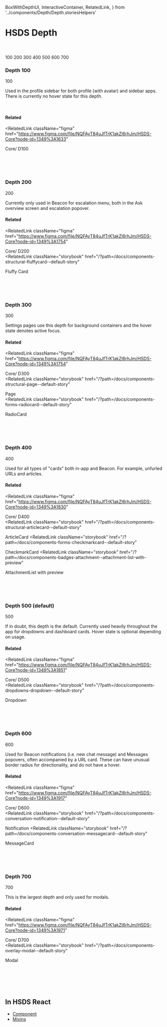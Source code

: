   BoxWithDepthUI,
  InteractiveContainer,
  RelatedLink,
} from '../components/Depth/Depth.storiesHelpers'

<Meta title="Style/2. Depth" />

# HSDS Depth

<br />
<br />

<InteractiveContainer columns={3}>
  <BoxWithDepthUI level={100}>100</BoxWithDepthUI>
  <BoxWithDepthUI level={200}>200</BoxWithDepthUI>
  <BoxWithDepthUI level={300}>300</BoxWithDepthUI>
  <BoxWithDepthUI level={400}>400</BoxWithDepthUI>
  <BoxWithDepthUI level={500}>500</BoxWithDepthUI>
  <BoxWithDepthUI level={600}>600</BoxWithDepthUI>
  <BoxWithDepthUI level={700}>700</BoxWithDepthUI>
</InteractiveContainer>

<br />

### Depth 100

<InteractiveContainer>
  <BoxWithDepthUI level={100}>100</BoxWithDepthUI>
</InteractiveContainer>

Used in the profile sidebar for both profile (with avatar) and sidebar apps. There is currently no hover state for this depth.

<br />

#### Related

<RelatedLink
  className="figma"
  href="https://www.figma.com/file/NQFAyT84uJfTrK1akZl6rhJm/HSDS-Core?node-id=1349%3A1633"
>
  Core/ D100
</RelatedLink>

<br />
<br />
<br />

### Depth 200

<InteractiveContainer>
  <BoxWithDepthUI level={200}>200</BoxWithDepthUI>
</InteractiveContainer>

Currently only used in Beacon for escalation menu, both in the Ask overview screen and escalation popover.

#### Related

<RelatedLink
  className="figma"
  href="https://www.figma.com/file/NQFAyT84uJfTrK1akZl6rhJm/HSDS-Core?node-id=1349%3A1754"
>
  Core/ D200
</RelatedLink>
<br />
<RelatedLink
  className="storybook"
  href="/?path=/docs/components-structural-fluffycard--default-story"
>
  Fluffy Card
</RelatedLink>

<br />
<br />
<br />

### Depth 300

<InteractiveContainer>
  <BoxWithDepthUI level={300}>300</BoxWithDepthUI>
</InteractiveContainer>

Settings pages use this depth for background containers and the hover state denotes active focus.

#### Related

<RelatedLink
  className="figma"
  href="https://www.figma.com/file/NQFAyT84uJfTrK1akZl6rhJm/HSDS-Core?node-id=1349%3A1754"
>
  Core/ D300
</RelatedLink>
<br />
<RelatedLink
  className="storybook"
  href="/?path=/docs/components-structural-page--default-story"
>
  Page
</RelatedLink>
<br />
<RelatedLink
  className="storybook"
  href="/?path=/docs/components-forms-radiocard--default-story"
>
  RadioCard
</RelatedLink>

<br />
<br />
<br />

### Depth 400

<InteractiveContainer>
  <BoxWithDepthUI level={400}>400</BoxWithDepthUI>
</InteractiveContainer>

Used for all types of "cards" both in-app and Beacon. For example, unfurled URLs and articles.

#### Related

<RelatedLink
  className="figma"
  href="https://www.figma.com/file/NQFAyT84uJfTrK1akZl6rhJm/HSDS-Core?node-id=1349%3A1830"
>
  Core/ D400
</RelatedLink>
<br />
<RelatedLink
  className="storybook"
  href="/?path=/docs/components-structural-articlecard--default-story"
>
  ArticleCard
</RelatedLink>
<RelatedLink
  className="storybook"
  href="/?path=/docs/components-forms-checkmarkcard--default-story"
>
  CheckmarkCard
</RelatedLink>
<RelatedLink
  className="storybook"
  href="/?path=/docs/components-badges-attachment--attachment-list-with-preview"
>
  AttachmentList with preview
</RelatedLink>

<br />
<br />
<br />

### Depth 500 (default)

<InteractiveContainer>
  <BoxWithDepthUI level={500}>500</BoxWithDepthUI>
</InteractiveContainer>

If in doubt, this depth is the default. Currently used heavily throughout the app for dropdowns and dashboard cards. Hover state is optional depending on usage.

#### Related

<RelatedLink
  className="figma"
  href="https://www.figma.com/file/NQFAyT84uJfTrK1akZl6rhJm/HSDS-Core?node-id=1349%3A1851"
>
  Core/ D500
</RelatedLink>
<br />
<RelatedLink
  className="storybook"
  href="/?path=/docs/components-dropdowns-dropdown--default-story"
>
  Dropdown
</RelatedLink>

<br />
<br />
<br />

### Depth 600

<InteractiveContainer>
  <BoxWithDepthUI level={600}>600</BoxWithDepthUI>
</InteractiveContainer>

Used for Beacon notifications (i.e. new chat message) and Messages popovers, often accompanied by a URL card. These can have unusual border radius for directionality, and do not have a hover.

#### Related

<RelatedLink
  className="figma"
  href="https://www.figma.com/file/NQFAyT84uJfTrK1akZl6rhJm/HSDS-Core?node-id=1349%3A1917"
>
  Core/ D600
</RelatedLink>
<br />
<RelatedLink
  className="storybook"
  href="/?path=/docs/components-conversation-notification--default-story"
>
  Notification
</RelatedLink>
<RelatedLink
  className="storybook"
  href="/?path=/docs/components-conversation-messagecard--default-story"
>
  MessageCard
</RelatedLink>

<br />
<br />
<br />

### Depth 700

<InteractiveContainer>
  <BoxWithDepthUI level={700}>700</BoxWithDepthUI>
</InteractiveContainer>

This is the largest depth and only used for modals.

#### Related

<RelatedLink
  className="figma"
  href="https://www.figma.com/file/NQFAyT84uJfTrK1akZl6rhJm/HSDS-Core?node-id=1349%3A1971"
>
  Core/ D700
</RelatedLink>
<br />
<RelatedLink
  className="storybook"
  href="/?path=/docs/components-overlay-modal--default-story"
>
  Modal
</RelatedLink>

<br />
<br />
<br />
<br />

## In HSDS React

- [Component](/docs/utilities-ui-convenience-depth--default-story?path=/docs/utilities-ui-convenience-depth--default-story)
- [Mixins](/docs/utilities-ui-convenience-depth--default-story?path=/docs/utilities-ui-convenience-depth--default-story#usage-as-css-mixins)

